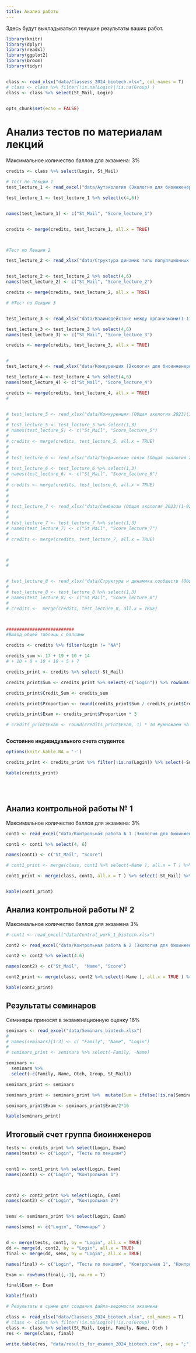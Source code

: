 ```yaml
---
title: Анализ работы
---
```


Здесь будут выкладываться текущие результаты ваших работ.




```r
library(knitr)
library(dplyr)
library(readxl)
library(ggplot2)
library(broom)
library(tidyr)


class <- read_xlsx("data/Classess_2024_biotech.xlsx", col_names = T)
# class <- class %>% filter(!is.na(Login)|!is.na(Group) )
class <- class %>% select(St_Mail, Login)


opts_chunk$set(echo = FALSE)

```


<!-- ############## Биологи ################# -->

# **Анализ тестов по материалам лекций**

Максимальное количество баллов для экзамена: 3%



```r

credits <- class %>% select(Login, St_Mail)

# Тест по Лекции 1
test_lecture_1 <- read_excel("data/Аутэкология (Экология для биоинженеров 2024)(1-12).xlsx")

test_lecture_1 <- test_lecture_1 %>% select(c(4,6))


names(test_lecture_1) <- c("St_Mail", "Score_lecture_1")


credits <- merge(credits, test_lecture_1, all.x = TRUE)



#Тест по Лекции 2

test_lecture_2 <- read_xlsx("data/Структура динамик типы популяционных групировок(Экология для биоинженеров 2024)(1-8).xlsx")


test_lecture_2 <- test_lecture_2 %>% select(4,6)
names(test_lecture_2) <- c("St_Mail", "Score_lecture_2")

credits <- merge(credits, test_lecture_2, all.x = TRUE)

# #Тест по Лекции 3


test_lecture_3 <- read_xlsx("data/Взаимодействие между организмами(1-11).xlsx")

test_lecture_3 <- test_lecture_3 %>% select(4,6)
names(test_lecture_3) <- c("St_Mail", "Score_lecture_3")

credits <- merge(credits, test_lecture_3, all.x = TRUE)


#
test_lecture_4 <- read_xlsx("data/Конкуренция (Экология для биоинженеров 2024)(1-13).xlsx")

test_lecture_4 <- test_lecture_4 %>% select(4,6)
names(test_lecture_4) <- c("St_Mail", "Score_lecture_4")

credits <- merge(credits, test_lecture_4, all.x = TRUE)
#


# test_lecture_5 <- read_xlsx("data/Конкуренция (Общая экология 2023)(1-89).xlsx")
# 
# test_lecture_5 <- test_lecture_5 %>% select(1,3)
# names(test_lecture_5) <- c("St_Mail", "Score_lecture_5")
# 
# credits <- merge(credits, test_lecture_5, all.x = TRUE)
# 
# 
# test_lecture_6 <- read_xlsx("data/Трофические связи (Общая экология 2023)(1-100).xlsx")
# 
# test_lecture_6 <- test_lecture_6 %>% select(1,3)
# names(test_lecture_6) <- c("St_Mail", "Score_lecture_6")
# 
# credits <- merge(credits, test_lecture_6, all.x = TRUE)
# 
# 
# 
# test_lecture_7 <- read_xlsx("data/Симбиозы (Общая экология 2023)(1-92).xlsx")
# 
# 
# test_lecture_7 <- test_lecture_7 %>% select(1,3)
# names(test_lecture_7) <- c("St_Mail", "Score_lecture_7")
# 
# credits <- merge(credits, test_lecture_7, all.x = TRUE)



#
#


# test_lecture_8 <- read_xlsx("data/Структура и динамика сообществ (Общая экология 2023)(1-87).xlsx")
# 
# test_lecture_8 <- test_lecture_8 %>% select(1,3)
# names(test_lecture_8) <- c("St_Mail", "Score_lecture_8")
# 
# credits <-  merge(credits, test_lecture_8, all.x = TRUE)



##########################
#Вывод общей таблицы с баллами

credits <- credits %>% filter(Login != "NA")

credits_sum <- 17 + 19 + 10 + 14
# + 10 + 8 + 10 + 10 + 5 + 7

credits_print <- credits %>% select(-St_Mail)

credits_print$Sum <- credits_print %>% select(-c("Login")) %>% rowSums(na.rm=TRUE)

credits_print$Credit_Sum <- credits_sum

credits_print$Proportion <- round(credits_print$Sum / credits_print$Credit_Sum, 2)

credits_print$Exam <- credits_print$Proportion * 3

# credits_print$Exam <- round(credits_print$Exam, 1) * 10 #умножаем на это число, так как от каждой из 8 лекций приходит 10/8 финальной оценки



```



**Состояние индивидуального счета студентов**
```r

options(knitr.kable.NA = '-')

credits_print <- credits_print %>% filter(!is.na(Login)) %>% select(-Sum, -Credit_Sum)

kable(credits_print)


```




<!-- # **Анализ отчетов по самостоятельной работе № 1** -->


<!-- ```{r,  echo=FALSE, message=FALSE, warning=FALSE} -->

<!-- hw1 <- read_xlsx("data/Соответствие между организмом и средой, адаптации (Общая экология 2023)(1-98).xlsx") -->
<!-- hw1 <- hw1[c(1,3,4)] -->
<!-- names(hw1) <- c("St_Mail", "Score", "Add_Score") -->

<!-- # add_hw1 <- read.csv("data/Самостоятельная работа №1 Дополнительный вопрос.csv", header = T) -->
<!-- # names(add_hw1) <- c("Login", "add_score") -->
<!-- # -->
<!-- # add_hw1 <- add_hw1 %>% group_by(Login) %>% summarise(add_score = max(add_score)) -->
<!-- # -->
<!-- # # hw1[!(hw1$Login %in% add_hw1$Login), ] -->
<!-- # -->

<!-- # hw1_score <- class %>% select(St_Mail, Login) -->
<!-- # -->
<!-- # hw1_score <- merge(hw1_score, hw1, all.x = T) -->
<!-- # -->
<!-- # hw1_score <- merge(hw1_score, add_hw1, all.x = T) -->
<!-- # -->
<!-- # hw1_score$Sum <- hw1_score %>% select(Score, add_score) %>% rowSums(., na.rm = T) -->

<!-- hw1_score <- hw1 -->

<!-- hw1_score$Total <- 19 -->

<!-- hw1_score$Exam <- ifelse(is.na(hw1_score$Add_Score),  -->
<!--                          round((hw1_score$Score) / hw1_score$Total * 1.5, 1), -->
<!--                          round((hw1_score$Score + hw1_score$Add_Score) / hw1_score$Total * 1.5, 1)) -->

<!-- # hw1_score_print <- hw1_score %>% select(Login, Score, add_score, Sum, Exam) -->

<!-- hw1_score_print <- hw1_score -->

<!-- # kable(hw1_score_print, col.names = c("Login", "Основные вопросы", "Доп. вопр. 1", "Сумма",  "% от экзаменационной оценки")) -->

<!-- kable(hw1_score_print, col.names = c("Login", "Сумма","Доп. вопрос", "Всего вопросов",  "% от экзаменационной оценки")) -->


<!-- ``` -->

<!-- <!-- <br> -->
<!-- <!-- <br> -->


<!-- # **Анализ отчетов по самостоятельной работе № 2** -->


<!-- ```{r,  echo=FALSE, message=FALSE, warning=FALSE} -->

<!-- hw2 <- read_xlsx("data/Контрольная работа № 2 (Экология для биоинженеров 2024)(1-13).xlsx") -->
<!-- hw2 <- hw2 %>% select(4, 6) -->
<!-- names(hw2) <- c("Login", "Score") -->


<!-- # add_hw1 <- read.csv("data/Самостоятельная работа №1 Дополнительный вопрос.csv", header = T) -->
<!-- # names(add_hw1) <- c("Login", "add_score") -->
<!-- # -->
<!-- # add_hw1 <- add_hw1 %>% group_by(Login) %>% summarise(add_score = max(add_score)) -->
<!-- # -->
<!-- # # hw1[!(hw1$Login %in% add_hw1$Login), ] -->
<!-- # -->

<!-- # hw1_score <- class %>% select(St_Mail, Login) -->
<!-- # -->
<!-- # hw1_score <- merge(hw1_score, hw1, all.x = T) -->
<!-- # -->
<!-- # hw1_score <- merge(hw1_score, add_hw1, all.x = T) -->
<!-- # -->
<!-- # hw1_score$Sum <- hw1_score %>% select(Score, add_score) %>% rowSums(., na.rm = T) -->

<!-- hw2_score <- hw2 -->

<!-- hw2_score$Total <- 13 -->

<!-- hw2_score$Exam <- round(hw2_score$Score / hw2_score$Total * 3, 1) -->

<!-- # hw1_score_print <- hw1_score %>% select(Login, Score, add_score, Sum, Exam) -->

<!-- hw2_score_print <- hw2_score -->

<!-- # kable(hw1_score_print, col.names = c("Login", "Основные вопросы", "Доп. вопр. 1", "Сумма",  "% от экзаменационной оценки")) -->

<!-- kable(hw2_score_print, col.names = c("Login", "Сумма", "Всего вопросов",  "% от экзаменационной оценки")) -->


<!-- ``` -->

<br>
<br>



## **Анализ контрольной работы № 1**

Максимальное количество баллов для экзамена: 3%

```r

cont1 <- read_excel("data/Контрольная работа № 1 (Экология для биоинженеров 2024)(1-12).xlsx")

cont1 <- cont1 %>% select(4, 6)

names(cont1) <- c("St_Mail", "Score")

# cont1_print <- merge(class, cont1 %>% select(-Name ), all.x = T ) %>% select(-St_Mail) %>% mutate(Exam = round(Score / 22 * 3, 1) )

cont1_print <- merge(class, cont1, all.x = T ) %>% select(-St_Mail) %>% mutate(Exam = round(Score / 18 * 3, 1) )


kable(cont1_print)


```




## **Анализ контрольной работы № 2**


Максимальное количество баллов для экзамена 3%



```r

# cont1 <- read_excel("data/Control_work_1_biotech.xlsx")

cont2 <- read_excel("data/Контрольная работа № 2 (Экология для биоинженеров 2024)(1-13).xlsx")

cont2 <- cont2 %>% select(4:6)

names(cont2) <- c("St_Mail",  "Name", "Score")

cont2_print <- merge(class, cont2 %>% select(-Name ), all.x = TRUE ) %>% select(-St_Mail) %>% mutate(Exam = round(Score / 13 * 3, 1))

kable(cont2_print)


```









<!-- ## **Оценки за семинары** -->

<!-- <!-- Максимальное количество баллов для экзамена 16% -->

<!-- ```{r warning = FALSE, message=FALSE} -->

<!-- library(googlesheets4) -->
<!-- sem <- read_sheet('https://docs.google.com/spreadsheets/d/1nOF5zamIBuOS99KluyJEwPnbvu0oUhx_uPu0q7O9Kx4/edit?usp=sharing') -->




<!-- # sem <- read_excel("data/Seminars_2023_biotech.xlsx", na = "NA") -->

<!-- sem <- sem %>% select(-c(Family, Name, Otch)) -->

<!-- sem_print <-  -->
<!--   merge(class, sem, all.x = TRUE ) %>%  -->
<!--   arrange(Group)%>%  -->
<!--   mutate(Exam = rowSums(.[4:ncol(.)], na.rm = T) * 3 ) %>%  -->
<!--   select(-St_Mail) -->


<!-- # %>% filter(Exam != 0) -->

<!-- ``` -->

<!-- ```{r } -->
<!-- kable(sem_print) -->

<!-- ``` -->





<!-- ## **Семинар-конференция № 2** -->


<!-- ```{r} -->

<!-- sem_2 <- read_excel("data/Conference_seminar_2.xlsx") -->

<!-- sem_2_print <- merge(class, sem_2) %>% select(-St_Mail) %>% mutate(Exam = Presentation + Presence + Speech + Bonus) -->

<!-- ``` -->

<!-- ```{r} -->
<!-- kable(sem_2_print) -->

<!-- ``` -->



## **Результаты семинаров**

Семинары приносят в экзаменационную оценку 16%

<!-- **Коллеги!** -->

<!-- Оценки, которые вы видите ниже, это результат автоматической обработки базы, которую заполняют преподаватели после семинаров.  Проверяйте, пожалуйста, все ваши текущие оценки. Если вы видите, что вам что-то не проставлено, то срочно связывайтесь с соответствующим преподавателем. -->

<!-- Поверьте, у нас колоссальная нагрузка и мы не всегда успеваем внести оценки в ведомость. Контролируйте этот процесс, пожалуйста. -->



```r

seminars <- read_excel("data/Seminars_biotech.xlsx")
# 
# names(seminars)[1:3] <- c( "Family", "Name", "Login")
# 
# seminars_print <- seminars %>% select(-Family, -Name)

seminars <-
  seminars %>%
  select(-c(Family, Name, Otch, Group, St_Mail))

seminars_print <- seminars 

seminars_print <- seminars_print %>%  mutate(Sum = ifelse(!is.na(Seminar_2), Seminar_1 + Seminar_2, Seminar_1 ), Exam = Sum) 

seminars_print$Exam <- seminars_print$Exam/2*16

kable(seminars_print)


```







## **Итоговый счет группа биоинженеров**


```r

tests <- credits_print %>% select(Login, Exam)
names(tests) <- c("Login", "Тесты по лекциям")


cont1 <- cont1_print %>% select(Login, Exam)
names(cont1) <- c("Login", "Контрольная 1")



cont2 <- cont2_print %>% select(Login, Exam)
names(cont2) <- c("Login", "Контрольная 2")


sems <- seminars_print %>% select(Login, Exam)

names(sems) <- c("Login", "Семинары" )


d <- merge(tests, cont1, by = "Login", all.x = TRUE)
dd <- merge(d, cont2, by = "Login", all.x = TRUE)
final <- merge(dd, sems, by = "Login", all.x = TRUE)

names(final) <- c("Login", "Тесты по лекциям", "Контрольная 1", "Контрольная 2","Семинары" )

Exam <- rowSums(final[,-1], na.rm = T)

final$Exam <- Exam

kable(final)

```



<!-- ## **Итоговый счет биологи 2023** -->



<!-- ```{r,  echo=FALSE, message=FALSE, warning=FALSE} -->
<!-- library(stringr) -->


<!-- d1 <- credits_print %>% select(Login, Exam) -->
<!-- d1$Exam <- round(d1$Exam, 2) -->


<!-- d2 <- cont1_print %>% select(Login, Exam) -->
<!-- d2$Exam <- round(d2$Exam, 2) -->



<!-- d3 <- cont2_print %>% select(Login, Exam) -->
<!-- d3$Exam <- round(d3$Exam, 2) -->


<!-- d4 <- hw1_score_print %>% select(St_Mail, Exam) -->
<!-- d4$Login <- word(d4$St_Mail, 1 ,sep = "\\@") -->
<!-- d4$Exam <- round(d4$Exam, 2) -->


<!-- d5 <- hw2_score_print %>% select(Login, Exam) -->
<!-- d5$Login <- word(d5$Login, 1 ,sep = "\\@") -->
<!-- d5$Exam <- round(d5$Exam, 2) -->


<!-- d6 <- sem_print %>% select(Login, Exam) -->
<!-- d6$Exam <- round(d6$Exam, 2) -->


<!-- Results <-  -->
<!--   merge(d1, d2, by = "Login", all = T) %>%  -->
<!--   merge(., d3, by = "Login", all = T) %>%  -->
<!--   merge(., d4, by = "Login", all = T) %>%   -->
<!--   merge(., d5, by = "Login", all = T) %>%   -->
<!--   merge(., d6, by = "Login", all = T) -->


<!-- names(Results) <- c("Login", "Lecture_test", "Control_1", "Control_2", "St_Mail", "Home Work 1", "Home Work 2", "Seminars") -->

<!-- Results <- -->
<!--   Results %>%  -->
<!--   select(-St_Mail) -->




<!-- Results_print <- Results -->

<!-- Results_print$Exam <- round(apply(Results[,-1], MARGIN = 1, FUN = function(x) sum(x, na.rm = T) ), 1) -->

<!-- Results_print <- Results_print %>% filter(!is.na(Login)) %>% filter(Login != "NA") -->


<!-- # # Код для вывода суммарных оценок с именами. -->
<!-- # class <- read_xlsx("data/Classess_2022_biology.xlsx", col_names = T) -->
<!-- # -->
<!-- # final_results <- class %>% select(Family, Name, Otch, Login) %>% merge(., Results_print, all.x = T) -->
<!-- # -->
<!-- # write.table(final_results, "clipboard", sep = "\t", row.names = F) -->

<!-- ``` -->

<!-- ```{r} -->

<!-- options(knitr.kable.NA = '-') -->
<!-- kable(Results_print) -->
<!-- ``` -->


```r
# Результаты в сумме для создания файла-ведомости экзамена

class <- read_xlsx("data/Classess_2024_biotech.xlsx", col_names = T)
# class <- class %>% filter(!is.na(Login)|!is.na(Group) )
class <- class %>% select(St_Mail, Login, Family, Name, Otch )
res <- merge(class, final)

write.table(res, "data/results_for_examen_2024_biotech.csv", sep = ";", row.names = F, fileEncoding = "UTF-8", dec = "," )

```


